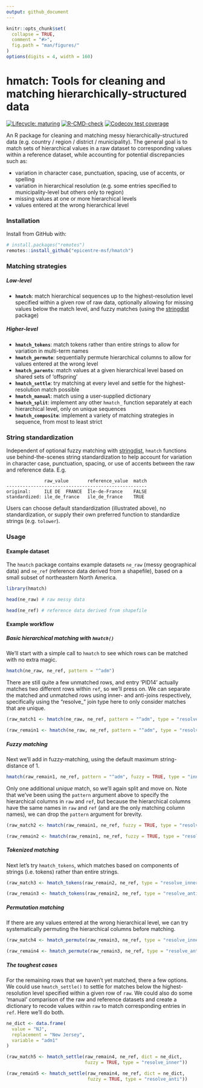 ```yaml
---
output: github_document
---
```


<!-- README.md is generated from README.Rmd. Please edit that file -->

```r
knitr::opts_chunk$set(
  collapse = TRUE,
  comment = "#>",
  fig.path = "man/figures/"
)
options(digits = 4, width = 160)
```

# hmatch: Tools for cleaning and matching hierarchically-structured data
<!-- badges: start -->
[![Lifecycle: maturing](https://img.shields.io/badge/lifecycle-maturing-blue.svg)](https://www.tidyverse.org/lifecycle/#maturing)
[![R-CMD-check](https://github.com/epicentre-msf/hmatch/actions/workflows/R-CMD-check.yaml/badge.svg)](https://github.com/epicentre-msf/hmatch/actions/workflows/R-CMD-check.yaml)
[![Codecov test coverage](https://codecov.io/gh/epicentre-msf/hmatch/branch/master/graph/badge.svg)](https://codecov.io/gh/epicentre-msf/hmatch?branch=master)

<!-- badges: end -->

An R package for cleaning and matching messy hierarchically-structured data
(e.g. country / region / district / municipality). The general goal is to match
sets of hierarchical values in a raw dataset to corresponding values within a
reference dataset, while accounting for potential discrepancies such as:

- variation in character case, punctuation, spacing, use of accents, or spelling
- variation in hierarchical resolution (e.g. some entries specified to municipality-level but others only to region)
- missing values at one or more hierarchical levels
- values entered at the wrong hierarchical level

### Installation

Install from GitHub with:

```r
# install.packages("remotes")
remotes::install_github("epicentre-msf/hmatch")
```

### Matching strategies

##### Low-level

- **`hmatch`**: match hierarchical sequences up to the highest-resolution level specified within a given row of raw data, optionally allowing for missing values below the match level, and fuzzy matches (using the [stringdist](https://github.com/markvanderloo/stringdist) package)

##### Higher-level

- **`hmatch_tokens`**: match tokens rather than entire strings to allow for variation in multi-term names
- **`hmatch_permute`**: sequentially permute hierarchical columns to allow for values entered at the wrong level
- **`hmatch_parents`**: match values at a given hierarchical level based on shared sets of 'offspring'
- **`hmatch_settle`**: try matching at every level and settle for the highest-resolution match possible
- **`hmatch_manual`**: match using a user-supplied dictionary
- **`hmatch_split`**: implement any other `hmatch_` function separately at each hierarchical level, only on unique sequences
- **`hmatch_composite`**: implement a variety of matching strategies in sequence, from most to least strict

### String standardization

Independent of optional fuzzy matching with
[stringdist](https://github.com/markvanderloo/stringdist), `hmatch` functions
use behind-the-scenes string standardization to help account for variation in
character case, punctuation, spacing, or use of accents between the raw and
reference data. E.g.

```
              raw_value       reference_value  match
----------------------------------------------------
original:     ILE DE  FRANCE  Île-de-France    FALSE
standardized: ile_de_france   ile_de_france    TRUE
```

Users can choose default standardization (illustrated above), no
standardization, or supply their own preferred function to standardize strings
(e.g. `tolower`).

### Usage

#### Example dataset

The `hmatch` package contains example datasets `ne_raw` (messy geographical
data) and `ne_ref` (reference data derived from a shapefile), based on a small
subset of northeastern North America.

```r
library(hmatch)

head(ne_raw) # raw messy data

head(ne_ref) # reference data derived from shapefile
```


#### Example workflow

##### Basic hierarchical matching with `hmatch()`

We'll start with a simple call to `hmatch` to see which rows can be matched with
no extra magic.

```r
hmatch(ne_raw, ne_ref, pattern = "^adm")
```

There are still quite a few unmatched rows, and entry 'PID14' actually matches
two different rows within `ref`, so we'll press on. We can separate the matched
and unmatched rows using inner- and anti-joins respectively, specifically using
the "resolve_" join type here to only consider matches that are unique.

```r
(raw_match1 <- hmatch(ne_raw, ne_ref, pattern = "^adm", type = "resolve_inner"))

(raw_remain1 <- hmatch(ne_raw, ne_ref, pattern = "^adm", type = "resolve_anti"))
```

##### Fuzzy matching

Next we'll add in fuzzy-matching, using the default maximum string-distance of 1.

```r
hmatch(raw_remain1, ne_ref, pattern = "^adm", fuzzy = TRUE, type = "inner")
```

Only one additional *unique* match, so we'll again split and move on. Note that
we've been using the `pattern` argument above to specify the hierarchical
columns in `raw` and `ref`, but because the hierarchical columns have the same
names in `raw` and `ref` (and are the only matching column names), we can drop
the `pattern` argument for brevity.

```r
(raw_match2 <- hmatch(raw_remain1, ne_ref, fuzzy = TRUE, type = "resolve_inner"))

(raw_remain2 <- hmatch(raw_remain1, ne_ref, fuzzy = TRUE, type = "resolve_anti"))
```

##### Tokenized matching

Next let's try `hmatch_tokens`, which matches based on components of strings
(i.e. tokens) rather than entire strings.

```r
(raw_match3 <- hmatch_tokens(raw_remain2, ne_ref, type = "resolve_inner"))

(raw_remain3 <- hmatch_tokens(raw_remain2, ne_ref, type = "resolve_anti"))
```

##### Permutation matching

If there are any values entered at the wrong hierarchical level, we can try
systematically permuting the hierarchical columns before matching.

```r
(raw_match4 <- hmatch_permute(raw_remain3, ne_ref, type = "resolve_inner"))

(raw_remain4 <- hmatch_permute(raw_remain3, ne_ref, type = "resolve_anti"))
```


##### The toughest cases

For the remaining rows that we haven't yet matched, there a few options. We
could use `hmatch_settle()` to settle for matches below the highest-resolution
level specified within a given row of `raw`. We could also do some 'manual'
comparison of the raw and reference datasets and create a dictionary to recode
values within `raw` to match corresponding entries in `ref`. Here we'll do both.

```r
ne_dict <- data.frame(
  value = "NJ",
  replacement = "New Jersey",
  variable = "adm1"
)

(raw_match5 <- hmatch_settle(raw_remain4, ne_ref, dict = ne_dict,
                             fuzzy = TRUE, type = "resolve_inner"))

(raw_remain5 <- hmatch_settle(raw_remain4, ne_ref, dict = ne_dict,
                              fuzzy = TRUE, type = "resolve_anti"))
```
